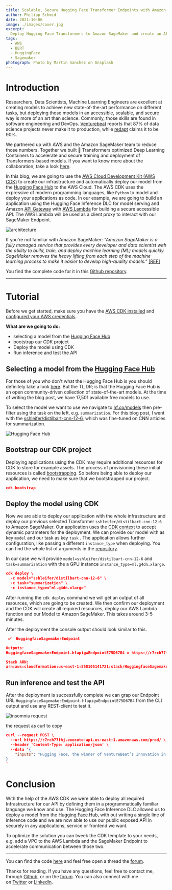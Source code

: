 ```yaml
---
title: Scalable, Secure Hugging Face Transformer Endpoints with Amazon SageMaker, AWS Lambda, and CDK
author: Philipp Schmid
date: 2021-10-06
image: ./images/cover.jpg
excerpt:
  Deploy Hugging Face Transformers to Amazon SageMaker and create an API for the Endpoint using AWS Lambda, API Gateway and AWS CDK.
tags:
  - AWS
  - BERT
  - HuggingFace
  - Sagemaker
photograph: Photo by Martin Sanchez on Unsplash
---
```

 
# Introduction

Researchers, Data Scientists, Machine Learning Engineers are excellent at creating models to achieve new state-of-the-art performance on different tasks, but deploying those models in an accessible, scalable, and secure way is more of an art than science. Commonly, those skills are found in software engineering and DevOps. [Venturebeat](https://venturebeat.com/2019/07/19/why-do-87-of-data-science-projects-never-make-it-into-production/) reports that 87% of data science projects never make it to production, while [redapt](https://www.redapt.com/blog/why-90-of-machine-learning-models-never-make-it-to-production#:~:text=During%20a%20panel%20at%20last,actually%20make%20it%20into%20production.) claims it to be 90%. 

We partnered up with AWS and the Amazon SageMaker team to reduce those numbers. Together we built 🤗 Transformers optimized Deep Learning Containers to accelerate and secure training and deployment of Transformers-based models. If you want to know more about the collaboration, take a look [here](https://huggingface.co/blog/the-partnership-amazon-sagemaker-and-hugging-face).

In this blog, we are going to use the [AWS Cloud Development Kit (AWS CDK)](https://aws.amazon.com/cdk/?nc1=h_ls) to create our infrastructure and automatically deploy our model from the [Hugging Face Hub](https://huggingface.co/models) to the AWS Cloud. The AWS CDK uses the expressive of modern programming languages, like `Python` to model and deploy your applications as code. In our example, we are going to build an application using the Hugging Face Inference DLC for model serving and Amazon [API Gateway](https://aws.amazon.com/de/api-gateway/) with [AWS Lambda](https://docs.aws.amazon.com/lambda/latest/dg/welcome.html) for building a secure accessible API. The AWS Lambda will be used as a client proxy to interact with our SageMaker Endpoint. 

![architecture](./images/architecture.png)

If you’re not familiar with Amazon SageMaker: *“Amazon SageMaker is a fully managed service that provides every developer and data scientist with the ability to build, train, and deploy machine learning (ML) models quickly. SageMaker removes the heavy lifting from each step of the machine learning process to make it easier to develop high-quality models.”* [[REF]](https://aws.amazon.com/sagemaker/faqs/)

You find the complete code for it in this [Github repository](https://github.com/philschmid/cdk-samples/tree/master/aws-lambda-sagemaker-endpoint-huggingface).

---

# Tutorial

Before we get started, make sure you have the [AWS CDK installed](https://docs.aws.amazon.com/cdk/latest/guide/getting_started.html#getting_started_install) and [configured your AWS credentials](https://docs.aws.amazon.com/cdk/latest/guide/getting_started.html#getting_started_prerequisites). 

**What are we going to do:**

- selecting a model from the [Hugging Face Hub](https://huggingface.co/models)
- bootstrap our CDK project
- Deploy the model using CDK
- Run inference and test the API

## Selecting a model from the [Hugging Face Hub](https://huggingface.co/models)

For those of you who don't what the Hugging Face Hub is you should definitely take a look [here](https://huggingface.co/docs/hub/main). But the TL;DR; is that the Hugging Face Hub is an open community-driven collection of state-of-the-art models. At the time of writing the blog post, we have 17,501 available free models to use.

To select the model we want to use we navigate to [hf.co/models](http://hf.co/models) then pre-filter using the task on the left, e.g. `summarization`. For this blog post, I went with the [sshleifer/distilbart-cnn-12-6](https://huggingface.co/sshleifer/distilbart-cnn-12-6), which was fine-tuned on CNN articles for summarization. 

![Hugging Face Hub](./images/hub.png)

## Bootstrap our CDK project

Deploying applications using the CDK may require additional resources for CDK to store for example assets. The process of provisioning these initial resources is called [bootstrapping](https://docs.aws.amazon.com/cdk/latest/guide/bootstrapping.html). So before being able to deploy our application, we need to make sure that we bootstrapped our project. 

```json
cdk bootstrap
```

## Deploy the model using CDK

Now we are able to deploy our application with the whole infrastructure and deploy our previous selected Transformer `sshleifer/distilbart-cnn-12-6` to Amazon SageMaker. Our application uses the [CDK context](https://docs.aws.amazon.com/cdk/latest/guide/context.html) to accept dynamic parameters for the deployment. We can provide our model with as key `model` and our task as key `task` . The application allows further configuration, like passing a different `instance_type` when deploying. You can find the whole list of arguments in the [repository](https://github.com/philschmid/cdk-samples/tree/master/aws-lambda-sagemaker-endpoint-huggingface#context).  

In our case we will provide `model=sshleifer/distilbart-cnn-12-6` and `task=summarization` with the a GPU instance `instance_type=ml.g4dn.xlarge`.

```json
cdk deploy \
  -c model="sshleifer/distilbart-cnn-12-6" \
  -c task="summarization" \
  -c instance_type="ml.g4dn.xlarge"
```

After running the `cdk deploy` command we will get an output of all resources, which are going to be created. We then confirm our deployment and the CDK will create all required resources, deploy our AWS Lambda function and our Model to Amazon SageMaker. This takes around 3-5 minutes.

After the deployment the console output should look similar to this.

```json
 ✅  HuggingfaceSagemakerEndpoint

Outputs:
HuggingfaceSagemakerEndpoint.hfapigwEndpointE75D67B4 = https://r7rch77fhj.execute-api.us-east-1.amazonaws.com/prod/

Stack ARN:
arn:aws:cloudformation:us-east-1:558105141721:stack/HuggingfaceSagemakerEndpoint/6eab9e10-269b-11ec-86cc-0af6d09e2aab
```

## Run inference and test the API

After the deployment is successfully complete we can grap our Endpoint  URL `HuggingfaceSagemakerEndpoint.hfapigwEndpointE75D67B4`  from the CLI output and use any REST-client to test it. 

![insomnia request](./images/request.png)

the request as curl to copy

```json
curl --request POST \
  --url https://r7rch77fhj.execute-api.us-east-1.amazonaws.com/prod/ \
  --header 'Content-Type: application/json' \
  --data '{
	"inputs": "Hugging Face, the winner of VentureBeat’s Innovation in Natural Language Process/Understanding Award for 2021, is looking to level the playing field. The team, launched by Clément Delangue and Julien Chaumond in 2016, was recognized for its work in democratizing NLP, the global market value for which is expected to hit $35.1 billion by 2026. This week, Google’s former head of Ethical AI Margaret Mitchell joined the team. Hugging Face is also knee-deep in a project called BigScience, an international, multi-company, multi-university research project with over 500 researchers, designed to better understand and improve results on large language models."
}
'
```

# Conclusion

With the help of the AWS CDK we were able to deploy all required Infrastructure for our API by defining them in a programmatically familiar language we know and use. The Hugging Face Inference DLC allowed us to deploy a model from the [Hugging Face Hub](https://huggingface.co/), with out writing a single line of inference code and we are now able to use our public exposed API in securely in any applications, service or frontend we want.

To optimize the solution you can tweek the CDK template to your needs, e.g. add a VPC to the AWS Lambda and the SageMaker Endpoint to accelerate communication between those two.

---

You can find the code [here](https://github.com/philschmid/cdk-samples/tree/master/aws-lambda-sagemaker-endpoint-huggingface) and feel free open a thread the [forum](https://discuss.huggingface.co/).

Thanks for reading. If you have any questions, feel free to contact me, through [Github](https://github.com/huggingface/transformers), or on the [forum](https://discuss.huggingface.co/c/sagemaker/17). You can also connect with me on [Twitter](https://twitter.com/_philschmid) or [LinkedIn](https://www.linkedin.com/in/philipp-schmid-a6a2bb196/).

